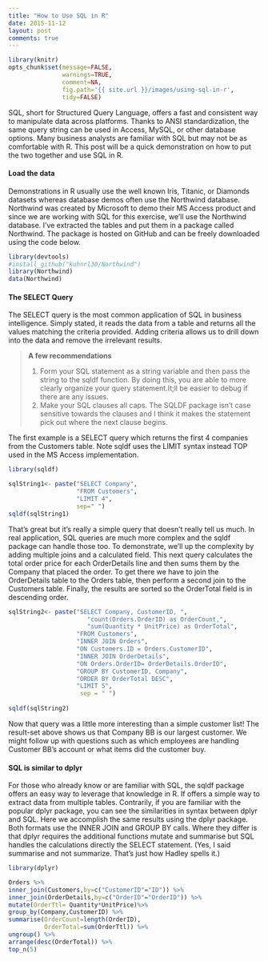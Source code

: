 ```yaml
---
title: "How to Use SQL in R"
date: 2015-11-12
layout: post
comments: true
---
```


```r
library(knitr)  
opts_chunk$set(message=FALSE,  
               warnings=TRUE,  
               comment=NA,  
               fig.path='{{ site.url }}/images/using-sql-in-r',
               tidy=FALSE)
```

SQL, short for Structured Query Language, offers a fast and consistent way to manipulate data across platforms. Thanks to ANSI standardization, the same query string can be used in Access, MySQL, or other database options. Many business analysts are familiar with SQL but may not be as comfortable with R. This post will be a quick demonstration on how to put the two together and use SQL in R. 

#### Load the data 
Demonstrations in R usually use the well known Iris, Titanic, or Diamonds datasets whereas database demos often use the Northwind database.  Northwind was created by Microsoft to demo their MS Access product and since we are working with SQL for this exercise, we'll use the Northwind database. I've extracted the tables and put them in a package called Northwind. The package is hosted on GitHub and can be freely downloaded using the code below.

```r
library(devtools)
#install_github("kuhnrl30/Northwind")
library(Northwind)   
data(Northwind)  
```
 
#### The SELECT Query 
The SELECT query is the most common application of SQL in business intelligence. Simply stated, it reads the data from a table and returns all the values matching the criteria provided. Adding criteria allows us to drill down into the data and remove the irrelevant results. 

>**A few recommendations**  
> 
>1. Form your SQL statement as a string variable and then pass the string to the sqldf function. By doing this, you are able to more clearly organize your query statement.It;ll be easier to debug if there are any issues. 
>2. Make your SQL clauses all caps. The SQLDF package isn't case sensitive towards the clauses and I think it makes the statement pick out where the next clause begins.
> 

The first example is a SELECT query which returns the first 4 companies from the Customers table. Note sqldf uses the LIMIT syntax instead TOP used in the MS Access implementation. 

```r
library(sqldf)   

sqlString1<- paste("SELECT Company",  
                   "FROM Customers",  
                   "LIMIT 4",  
                   sep=" ")  
sqldf(sqlString1)
```  
    
    
That's great but it's really a simple query that doesn't really tell us much. In real application, SQL queries are much more complex and the sqldf package can handle those too. To demonstrate, we'll up the complexity by adding multiple joins and a calculated field. This next query calculates the total order price for each OrderDetails line and then sums them by the Company that placed the order. To get there we have to join the OrderDetails table to the Orders table, then perform a second join to the Customers table. Finally, the results are sorted so the OrderTotal field is in descending order.

```r
sqlString2<- paste("SELECT Company, CustomerID, ",  
                      "count(Orders.OrderID) as OrderCount,",  
                      "sum(Quantity * UnitPrice) as OrderTotal",   
                   "FROM Customers",   
                   "INNER JOIN Orders",  
                   "ON Customers.ID = Orders.CustomerID",  
                   "INNER JOIN OrderDetails",  
                   "ON Orders.OrderID= OrderDetails.OrderID",  
                   "GROUP BY CustomerID, Company",   
                   "ORDER BY OrderTotal DESC",   
                   "LIMIT 5",  
                    sep = " ")  
                    
sqldf(sqlString2)
```
  
    
Now that query was a little more interesting than a simple customer list! The result-set above shows us that Company BB is our largest customer. We might follow up with questions such as which employees are handling Customer BB's account or what items did the customer buy. 

#### SQL is similar to dplyr 
For those who already know or are familiar with SQL, the sqldf package offers an easy way to leverage that knowledge in R. If offers a simple way to extract data from multiple tables. Contrarily, if you are familiar with the popular dplyr package, you can see the similarities in syntax between dplyr and SQL. Here we accomplish the same results using the dplyr package. Both formats use the INNER JOIN and GROUP BY calls. Where they differ is that dplyr requires the additional functions mutate and summarise but SQL handles the calculations directly the SELECT statement.  (Yes, I said summarise and not summarize. That's just how Hadley spells it.)

```r
library(dplyr)

Orders %>%
inner_join(Customers,by=c("CustomerID"="ID")) %>%
inner_join(OrderDetails,by=c("OrderID"="OrderID")) %>%
mutate(OrderTtl= Quantity*UnitPrice)%>%
group_by(Company,CustomerID) %>%
summarise(OrderCount=length(OrderID),
          OrderTotal=sum(OrderTtl)) %>%
ungroup() %>%
arrange(desc(OrderTotal)) %>%
top_n(5)
```

